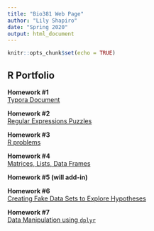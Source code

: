 ```yaml
---
title: "Bio381 Web Page"
author: "Lily Shapiro"
date: "Spring 2020"
output: html_document
---
```


```r
knitr::opts_chunk$set(echo = TRUE)
```

## R Portfolio 

**Homework #1**     
[Typora Document](Practice.html)

**Homework #2**
<br/>
[Regular Expressions Puzzles](HW3.html)

**Homework #3**
<br/>
[R problems](HW_4.html)

**Homework #4**
<br/>
[Matrices, Lists, Data Frames](HW-5.html)

**Homework #5 (will add-in)**

**Homework #6**
<br/>
[Creating Fake Data Sets to Explore Hypotheses](HW-7.html)

**Homework #7**
<br/>
[Data Manipulation using `dplyr`](HW-8.html)

